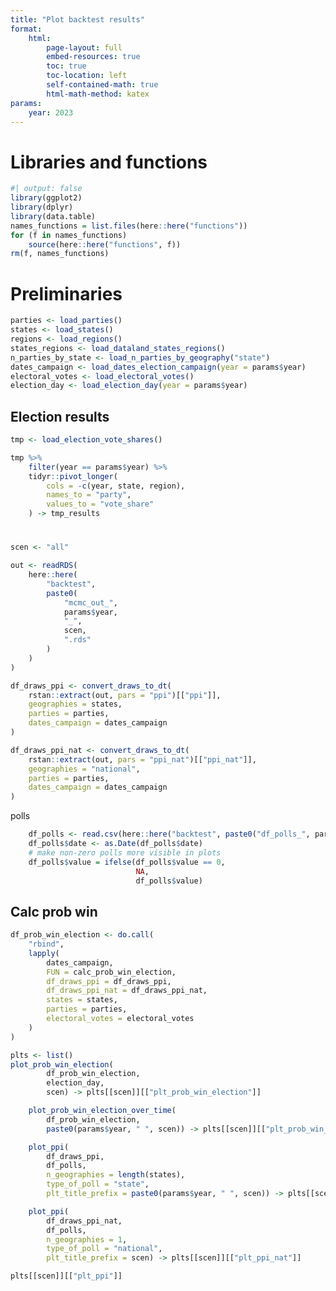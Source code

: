 ```yaml
---
title: "Plot backtest results"
format: 
    html:
        page-layout: full
        embed-resources: true
        toc: true
        toc-location: left
        self-contained-math: true
        html-math-method: katex
params:
    year: 2023
---
```


# Libraries and functions

```r
#| output: false
library(ggplot2)
library(dplyr)
library(data.table)
names_functions = list.files(here::here("functions"))
for (f in names_functions)
    source(here::here("functions", f))
rm(f, names_functions)
```

# Preliminaries

```r
parties <- load_parties()
states <- load_states()
regions <- load_regions()
states_regions <- load_dataland_states_regions()
n_parties_by_state <- load_n_parties_by_geography("state")
dates_campaign <- load_dates_election_campaign(year = params$year)
electoral_votes <- load_electoral_votes()
election_day <- load_election_day(year = params$year)
```

## Election results

```r
tmp <- load_election_vote_shares()

tmp %>% 
    filter(year == params$year) %>% 
    tidyr::pivot_longer(
        cols = -c(year, state, region),
        names_to = "party",
        values_to = "vote_share"
    ) -> tmp_results
```

# 

```r
scen <- "all"
```

```r
out <- readRDS(
    here::here(
        "backtest",
        paste0(
            "mcmc_out_",
            params$year,
            "_",
            scen,
            ".rds"
        )
    )
)
```


```r
df_draws_ppi <- convert_draws_to_dt(
    rstan::extract(out, pars = "ppi")[["ppi"]],                        
    geographies = states,
    parties = parties,
    dates_campaign = dates_campaign
)

df_draws_ppi_nat <- convert_draws_to_dt(
    rstan::extract(out, pars = "ppi_nat")[["ppi_nat"]],                        
    geographies = "national",
    parties = parties, 
    dates_campaign = dates_campaign
)
```


polls 
```r
    df_polls <- read.csv(here::here("backtest", paste0("df_polls_", params$year, "_", scen, ".csv")))
    df_polls$date <- as.Date(df_polls$date)
    # make non-zero polls more visible in plots
    df_polls$value = ifelse(df_polls$value == 0, 
                            NA, 
                            df_polls$value) 
```

## Calc prob win

```r
df_prob_win_election <- do.call(
    "rbind", 
    lapply(
        dates_campaign, 
        FUN = calc_prob_win_election,
        df_draws_ppi = df_draws_ppi,
        df_draws_ppi_nat = df_draws_ppi_nat,
        states = states,
        parties = parties,
        electoral_votes = electoral_votes
    )
)
```


```r
plts <- list()
plot_prob_win_election(
        df_prob_win_election, 
        election_day, 
        scen) -> plts[[scen]][["plt_prob_win_election"]]
```


```r
    plot_prob_win_election_over_time(
        df_prob_win_election, 
        paste0(params$year, " ", scen)) -> plts[[scen]][["plt_prob_win_election_over_time"]]
```


```r
    plot_ppi(
        df_draws_ppi, 
        df_polls, 
        n_geographies = length(states), 
        type_of_poll = "state", 
        plt_title_prefix = paste0(params$year, " ", scen)) -> plts[[scen]][["plt_ppi"]]


```


```r
    plot_ppi(
        df_draws_ppi_nat, 
        df_polls, 
        n_geographies = 1, 
        type_of_poll = "national", 
        plt_title_prefix = scen) -> plts[[scen]][["plt_ppi_nat"]]
```



```r
plts[[scen]][["plt_ppi"]]
```